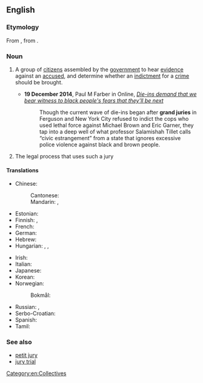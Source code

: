 ==English==
{{wikipedia}}

===Etymology===
From {{inh|en|enm|graunde iurie}}, from {{der|en|xno|graund juree}}.

===Noun===
{{en-noun}}

# {{lb|en|legal}} A group of [[citizen]]s assembled by the [[government]] to hear [[evidence]] against an [[accused]], and determine whether an [[indictment]] for a [[crime]] should be brought.
#* '''19 December 2014''', Paul M Farber in {{w|The Guardian}} Online, ''[http://www.theguardian.com/commentisfree/2014/dec/19/die-ins-demand-that-we-bear-witness-to-black-peoples-fears-that-theyll-be-next Die-ins demand that we bear witness to black people's fears that they'll be next]''
#*: Though the current wave of die-ins began after '''grand juries''' in Ferguson and New York City refused to indict the cops who used lethal force against Michael Brown and Eric Garner, they tap into a deep well of what professor Salamishah Tillet calls “civic estrangement” from a state that ignores excessive police violence against black and brown people.
# {{lb|en|legal}} The legal process that uses such a jury

====Translations====
{{trans-top}}
* Chinese:
*: Cantonese: {{t|yue|大陪審團|tr=daai6 pui4 sam2 tyun4|sc=Hani}}
*: Mandarin: {{t+|cmn|大陪審團|tr=dà péishěntuán|sc=Hani}}, {{t+|cmn|大陪審團|tr=péishěntuán|sc=Hani}}
* Estonian: {{t|et|vandemeeste kogu}}
* Finnish: {{t+|fi|valamiehistö}}, {{t|fi|suuri valamiehistö}}
* French: {{t+|fr|grand jury|m}}
* German: {{t|de|Grand Jury|f}}
* Hebrew: {{t|he|חָבֵר מושבעים גָּדוֹל|m}}
* Hungarian: {{t|hu|vádesküdtszék}}, {{t|hu|nagy esküdtszék}}, {{t|hu|vádemelő esküdtszék}}
{{trans-mid}}
* Irish: {{t|ga|ard-ghiúiré|m}}
* Italian: {{t|it|grand jury|m}}
* Japanese: {{t|ja|大陪審|tr=だいばいしん, daibaishin|sc=Jpan}}
* Korean: {{t|ko|대배심|sc=Kore}}
* Norwegian:
*: Bokmål: {{t|nb|storjury|m}}
* Russian: {{t|ru|большо́е жюри́|n}}, {{t|ru|больша́я колле́гия прися́жных|f}}
* Serbo-Croatian: {{t|sh|вѐлика по̏рота|f|tr=vèlika pȍrota|sc=Cyrl}}
* Spanish: {{t|es|gran jurado|m}}
* Tamil: {{t-check|ta|சட்டத் துறை|sc=Taml}}
{{trans-bottom}}

===See also===
* [[petit jury]]
* [[jury trial]]

[[Category:en:Collectives]]